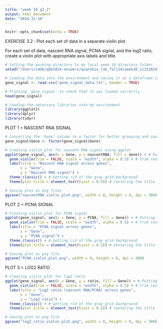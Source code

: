 ```yaml
---
title: "week 10 q3_2"
output: html_document
date: "2024-12-16"
---
```


```r
knitr::opts_chunk$set(echo = TRUE)
```


EXERCISE 3.2 : Plot each set of data in a separate violin plot

For each set of data, nascent RNA signal, PCNA signal, and the log2 ratio, create a violin plot with appropriate axis labels and title.


```r

# Setting the working directory to my local week 10 directory folder 
setwd("/Users/cmdb/qbb2024-answers/quantbio_lab_fall24/week10_11152024")

# Loading the data into the environment and saving it as a dataframe called 'gene_signal' 
gene_signal <- read.csv("gene_signal_data.txt", header = TRUE)

# Printing 'gene_signal' to check that it was loaded correctly 
head(gene_signal)

```


```r

# Loading the necessary libraries into my environment 
library(ggplot2)
library(dplyr)
library(tidyr)

```

PLOT 1 = NASCENT RNA SIGNAL 


```r

# Converting the 'Gene' column to a factor for better grouping and saving it back to the same 'Gene' column 
gene_signal$Gene <- factor(gene_signal$Gene)

# Creating violin plot for nascent RNA signal using ggplot 
ggplot(gene_signal, aes(x = Gene, y = nascentRNA, fill = Gene)) + # Putting in fill so that it is color designations 
  geom_violin(trim = FALSE, scale = "width", alpha = 0.5) + # Trim (extends tails of violins to max/min), scaling each violin so that it is the same across all 4 genes, and reducing alpha shade for transparency 
  labs(title = "Nascent RNA signal across genes",
       x = "Gene",
       y = "Nascent RNA signal") + 
  theme_classic() + # Getting rid of the gray grid background
  theme(plot.title = element_text(hjust = 0.5)) # Centering the title 

# Saving plot as png files
ggsave("nascentRNA_violin_plot.png", width = 8, height = 6, dpi = 300)

```


PLOT 2 = PCNA SIGNAL 


```r

# Creating violin plot for PCNA signal
ggplot(gene_signal, aes(x = Gene, y = PCNA, fill = Gene)) + # Putting in fill so that it is color designations 
  geom_violin(trim = FALSE, scale = "width", alpha = 0.5) + # Trim (extends tails of violins to max/min), scaling each violin so that it is the same across all 4 genes, and reducing alpha shade for transparency 
  labs(title = "PCNA signal across genes",
       x = "Gene",
       y = "PCNA signal") + 
  theme_classic() + # Getting rid of the gray grid background
  theme(plot.title = element_text(hjust = 0.5)) # Centering the title 

# Saving plot as png file
ggsave("PCNA_violin_plot.png", width = 8, height = 6, dpi = 300)

```


PLOT 3 = LOG2 RATIO 


```r

# Creating violin plot for log2 ratio
ggplot(gene_signal, aes(x = Gene, y = ratio, fill = Gene)) + # Putting in fill so that it is color designations 
  geom_violin(trim = FALSE, scale = "width", alpha = 0.5) + # Trim (extends tails of violins to max/min), scaling each violin so that it is the same across all 4 genes, and reducing alpha shade for transparency 
  labs(title = "Log2 ratio (nascent RNA/PCNA) across genes",
       x = "Gene",
       y = "Log2 ratio") + 
  theme_classic() + # Getting rid of the gray grid background
  theme(plot.title = element_text(hjust = 0.5)) # Centering the title 

# Saving plot as png file
ggsave("log2_ratio_violin_plot.png", width = 8, height = 6, dpi = 300)

```

